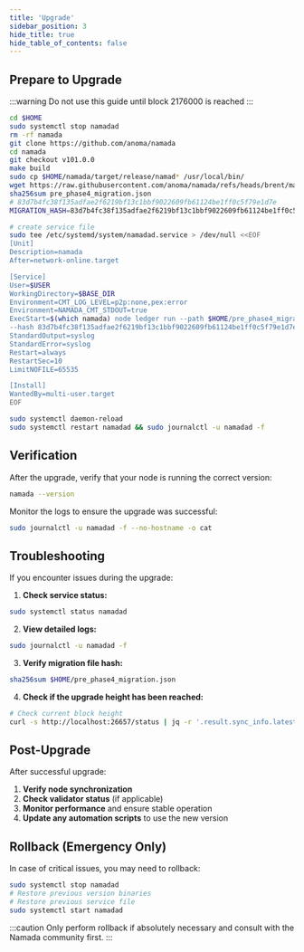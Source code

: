 ---
title: 'Upgrade'
sidebar_position: 3
hide_title: true
hide_table_of_contents: false
---


<PageTitle
  iconUrl="img/namada-icon.svg"
  title="Upgrade"
  chainId="namada.5f5de2dd1b88cba30586420"
  version="v101.0.0"
/>

## Prepare to Upgrade

:::warning
Do not use this guide until block 2176000 is reached
:::

```bash
cd $HOME
sudo systemctl stop namadad
rm -rf namada
git clone https://github.com/anoma/namada
cd namada
git checkout v101.0.0
make build
sudo cp $HOME/namada/target/release/namad* /usr/local/bin/
wget https://raw.githubusercontent.com/anoma/namada/refs/heads/brent/mainnet-upgrade-pre-phase4/pre_phase4_migration.json
sha256sum pre_phase4_migration.json
# 83d7b4fc38f135adfae2f6219bf13c1bbf9022609fb61124be1ff0c5f79e1d7e
MIGRATION_HASH=83d7b4fc38f135adfae2f6219bf13c1bbf9022609fb61124be1ff0c5f79e1d7e

# create service file 
sudo tee /etc/systemd/system/namadad.service > /dev/null <<EOF
[Unit]
Description=namada
After=network-online.target

[Service]
User=$USER
WorkingDirectory=$BASE_DIR
Environment=CMT_LOG_LEVEL=p2p:none,pex:error
Environment=NAMADA_CMT_STDOUT=true
ExecStart=$(which namada) node ledger run --path $HOME/pre_phase4_migration.json \
--hash 83d7b4fc38f135adfae2f6219bf13c1bbf9022609fb61124be1ff0c5f79e1d7e --height 2176020
StandardOutput=syslog
StandardError=syslog
Restart=always
RestartSec=10
LimitNOFILE=65535

[Install]
WantedBy=multi-user.target
EOF

sudo systemctl daemon-reload
sudo systemctl restart namadad && sudo journalctl -u namadad -f
```

## Verification

After the upgrade, verify that your node is running the correct version:

```bash
namada --version
```

Monitor the logs to ensure the upgrade was successful:

```bash
sudo journalctl -u namadad -f --no-hostname -o cat
```

## Troubleshooting

If you encounter issues during the upgrade:

1. **Check service status:**
```bash
sudo systemctl status namadad
```

2. **View detailed logs:**
```bash
sudo journalctl -u namadad -f
```

3. **Verify migration file hash:**
```bash
sha256sum $HOME/pre_phase4_migration.json
```

4. **Check if the upgrade height has been reached:**
```bash
# Check current block height
curl -s http://localhost:26657/status | jq -r '.result.sync_info.latest_block_height'
```

## Post-Upgrade

After successful upgrade:

1. **Verify node synchronization**
2. **Check validator status** (if applicable)
3. **Monitor performance** and ensure stable operation
4. **Update any automation scripts** to use the new version

## Rollback (Emergency Only)

In case of critical issues, you may need to rollback:

```bash
sudo systemctl stop namadad
# Restore previous version binaries
# Restore previous service file
sudo systemctl start namadad
```

:::caution
Only perform rollback if absolutely necessary and consult with the Namada community first.
::: 